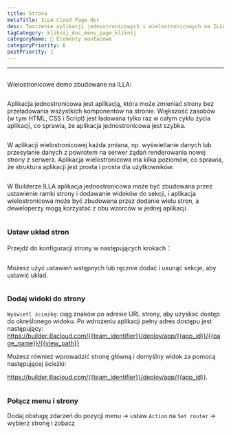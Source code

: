 ```yaml
---
title: Strona
metaTitle: ILLA Cloud Page doc
desc: Tworzenie aplikacji jednostronicowych i wielostronicowych na ILLA
tagCategory: kliknij_doc_menu_page_kliknij
categoryName: 🧬 Elementy montażowe
categoryPriority: 6
postPriority: 1
---
```


* * *

## <h2 hidden>Strona</h2>

Wielostronicowe demo zbudowane na ILLA: 

<img src='https://cdn.illacloud.com/official-website/img/docs/assemble/page1.gif' alt="" />

Aplikacja jednostronicowa jest aplikacją, która może zmieniać strony bez przeładowania wszystkich komponentów na stronie. Większość zasobów (w tym HTML, CSS i Script) jest ładowana tylko raz w całym cyklu życia aplikacji, co sprawia, że aplikacja jednostronicowa jest szybka.

<img src='https://cdn.illacloud.com/official-website/img/docs/assemble/page2.png' alt="" />

W aplikacji wielostronicowej każda zmiana, np. wyświetlanie danych lub przesyłanie danych z powrotem na serwer żądań renderowania nowej strony z serwera. Aplikacja wielostronicowa ma kilka poziomów, co sprawia, że struktura aplikacji jest prosta i prosta dla użytkowników.

<img src='https://cdn.illacloud.com/official-website/img/docs/assemble/page3.png' alt="" />

W Builderze ILLA aplikacja jednostronicowa może być zbudowana przez ustawienie ramki strony i dodawanie widoków do sekcji, i aplikacja wielostronicowa może być zbudowana przez dodanie wielu stron, a deweloperzy mogą korzystać z obu wzorców w jednej aplikacji.

<img src='https://cdn.illacloud.com/official-website/img/docs/assemble/page4.png' alt="" />

### Ustaw układ stron

Przejdź do konfiguracji strony w następujących krokach：

<img src='https://cdn.illacloud.com/official-website/img/docs/assemble/page5.png' alt="" />

Możesz użyć ustawień wstępnych lub ręcznie dodać i usunąć sekcje, aby ustawić układ. 

<img src='https://cdn.illacloud.com/official-website/img/docs/assemble/page6.gif' alt="" />

### Dodaj widoki do strony

`Wyświetl ścieżkę`: ciąg znaków po adresie URL strony, aby uzyskać dostęp do określonego widoku. Po wdrożeniu aplikacji pełny adres dostępu jest następujący: https://builder.illacloud.com/{{team_identifier}}/deploy/app/{{app_id}}/{{page_name}}/{{view_path}}

Możesz również wprowadzić stronę główną i domyślny widok za pomocą następującej ścieżki:

https://builder.illacloud.com/{{team_identifier}}/deploy/app/{{app_id}}. 

<img src='https://cdn.illacloud.com/official-website/img/docs/assemble/page7.png' alt="" />

### Połącz menu i strony

Dodaj obsługę zdarzeń do pozycji menu → ustaw `Action` na `Set router` → wybierz stronę i zobacz

<img src='https://cdn.illacloud.com/official-website/img/docs/assemble/page8.gif' alt="" />
